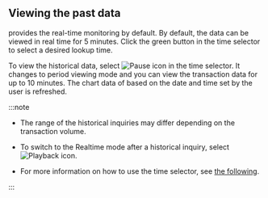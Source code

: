 ## Viewing the past data

<Cmdname sid="transaction_map" className="uitext" /> provides the real-time monitoring by default. By default, the data can be viewed in real time for 5 minutes. Click the green button in the time selector to select a desired lookup time.

To view the historical data, select ![Pause icon](/img/ico-pause.svg) in the time selector. It changes to period viewing mode and you can view the transaction data for up to 10 minutes. The chart data of <Cmdname sid="transaction_map" className="uitext" /> based on the date and time set by the user is refreshed.

:::note

- The range of the historical inquiries may differ depending on the transaction volume.

- To switch to the Realtime mode after a historical inquiry, select ![Playback icon](/img/ico-play-time.svg).

- For more information on how to use the time selector, see [the following](usage-ui#timeselector).

:::
